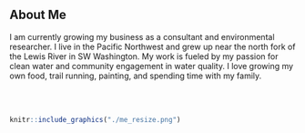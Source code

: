 <br>
<br>

## About Me


I am currently growing my business as a consultant and environmental researcher. I live in the Pacific Northwest and grew up near the north fork of the Lewis River in SW Washington. My work is fueled by my passion for clean water and community engagement in water quality. I love growing my own food, trail running, painting, and spending time with my family.

<br>
<br>

```r
knitr::include_graphics("./me_resize.png")


```
  